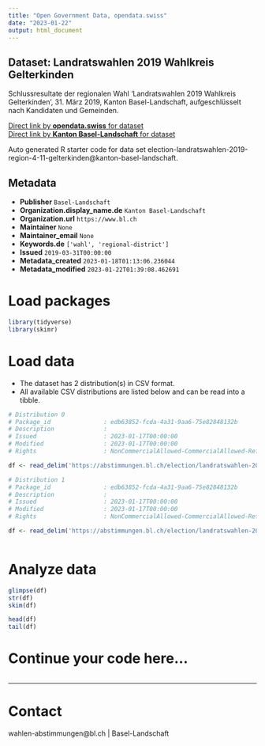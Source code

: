 ```yaml
---
title: "Open Government Data, opendata.swiss"
date: "2023-01-22"
output: html_document
---
```


## Dataset: Landratswahlen 2019 Wahlkreis Gelterkinden

Schlussresultate der regionalen Wahl 'Landratswahlen 2019 Wahlkreis Gelterkinden', 31. März 2019, Kanton Basel-Landschaft, aufgeschlüsselt nach Kandidaten und Gemeinden.

[Direct link by **opendata.swiss** for dataset](https://opendata.swiss/de/dataset/landratswahlen-2019-wahlkreis-gelterkinden)<br>
[Direct link by **Kanton Basel-Landschaft** for dataset](https://abstimmungen.bl.ch/election/landratswahlen-2019-region-4-11-gelterkinden/data)

Auto generated R starter code for data set election-landratswahlen-2019-region-4-11-gelterkinden@kanton-basel-landschaft.

## Metadata

- **Publisher** `Basel-Landschaft`
- **Organization.display_name.de** `Kanton Basel-Landschaft`
- **Organization.url** `https://www.bl.ch`
- **Maintainer** `None`
- **Maintainer_email** `None`
- **Keywords.de** `['wahl', 'regional-district']`
- **Issued** `2019-03-31T00:00:00`
- **Metadata_created** `2023-01-18T01:13:06.236044`
- **Metadata_modified** `2023-01-22T01:39:08.462691`


# Load packages

```r

library(tidyverse)
library(skimr)

```

# Load data

-   The dataset has 2 distribution(s) in CSV format.
-   All available CSV distributions are listed below and can be read into a tibble.

```r

# Distribution 0
# Package_id               : edb63852-fcda-4a31-9aa6-75e82848132b
# Description              : 
# Issued                   : 2023-01-17T00:00:00
# Modified                 : 2023-01-17T00:00:00
# Rights                   : NonCommercialAllowed-CommercialAllowed-ReferenceRequired

df <- read_delim('https://abstimmungen.bl.ch/election/landratswahlen-2019-region-4-11-gelterkinden/data-csv')

# Distribution 1
# Package_id               : edb63852-fcda-4a31-9aa6-75e82848132b
# Description              : 
# Issued                   : 2023-01-17T00:00:00
# Modified                 : 2023-01-17T00:00:00
# Rights                   : NonCommercialAllowed-CommercialAllowed-ReferenceRequired

df <- read_delim('https://abstimmungen.bl.ch/election/landratswahlen-2019-region-4-11-gelterkinden/data-parties-csv')



```

# Analyze data

```r

glimpse(df)
str(df)
skim(df)

head(df)
tail(df)

```

# Continue your code here...

```r

```

------------------------------------------------------------------------

# Contact

wahlen-abstimmungen@bl.ch | Basel-Landschaft
